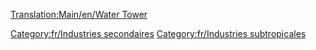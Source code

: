 [[Translation:Main/en/Water Tower]]
{{fr/Industries|image=Water_tower.gif
|nom=Château d'eau
|climats=[[Main/en/Climat/Fr#Subtropical|Subtropical]]
|accepte=[[Main/fr/Eau|Eau]]
|produit=Rien
|notes=Absent des autres [[Main/fr/Climat|climats]].
Peut seulement être placé dans une ville de zone désertique.
}}

[[Category:fr/Industries secondaires]]
[[Category:fr/Industries subtropicales]]
